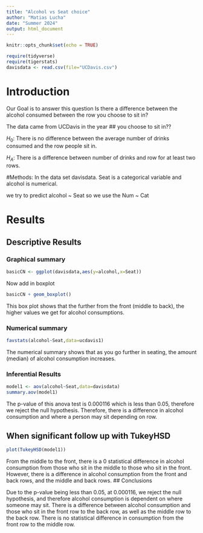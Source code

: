 ```yaml
---
title: "Alcohol vs Seat choice"
author: "Matias Lucha"
date: "Summer 2024"
output: html_document
---
```


```r
knitr::opts_chunk$set(echo = TRUE)
```

```r
require(tidyverse)
require(tigerstats)
davisdata <- read.csv(file="UCDavis.csv")
```
# Introduction
Our Goal is to answer this question Is there a difference between the alcohol consumed between the row you choose to sit in?

The data came from UCDavis in the year
## you choose to sit in??

$H_0$: There is no difference between the average number of drinks consumed and the row people sit in.

$H_A$: There is a difference between number of drinks and row for at least two rows.

#Methods: 
In the data set davisdata. Seat is a categorical variable and alcohol is numerical.

we try to predict alcohol ~ Seat so we use the Num ~ Cat

# Results

## Descriptive Results

### Graphical summary

```r
basicCN <- ggplot(davisdata,aes(y=alcohol,x=Seat))
```

Now add in boxplot

```r
basicCN + geom_boxplot()
```

This box plot shows that the further from the front (middle to back), the higher values we get for alcohol consumptions.

### Numerical summary

```r
favstats(alcohol~Seat,data=ucdavis1)
```

The numerical summary shows that as you go further in seating, the amount (median) of alcohol consumption increases. 


### Inferential Results

```r
model1 <- aov(alcohol~Seat,data=davisdata)
summary.aov(model1)
```
The p-value of this anova test is 0.000116 which is less than 0.05, therefore we reject the null hypothesis.
Therefore, there is a difference in alcohol consumption and where a person may sit depending on row. 

## When significant follow up with TukeyHSD
```r
plot(TukeyHSD(model1))
```

From the middle to the front, there is a 0 statistical difference in alcohol consumption from those who sit in the middle to those who sit in the front. However, there is a difference in alcohol consumption from the front and back rows, and the middle and back rows. 
## Conclusions

Due to the p-value being less than 0.05, at 0.000116, we reject the null hypothesis, and therefore alcohol consumption is dependent on where someone may sit. There is a difference between alcohol consumption and those who sit in the front row to the back row, as well as the middle row to the back row. There is no statistical difference in consumption from the front row to the middle row.

